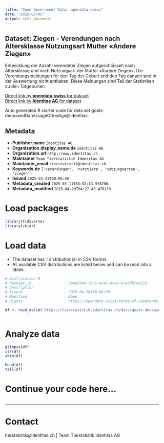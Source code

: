 ```yaml
---
title: "Open Government Data, opendata.swiss"
date: "2025-05-05"
output: html_document
---
```


## Dataset: Ziegen - Verendungen nach Altersklasse Nutzungsart Mutter «Andere Ziegen»

Entwicklung der Anzahl verendeter Ziegen aufgeschlüsselt nach Altersklasse und nach Nutzungsart der Mutter «Andere Ziegen». Die Verendungsmeldungen für den Tag der Geburt und den Tag danach sind in der Auswertung nicht enthalten. Diese Meldungen sind Teil der Statistiken zu den Totgeburten.

[Direct link by **opendata.swiss** for dataset](https://opendata.swiss/de/dataset/ziegen-verendungen-nach-altersklasse-nutzungsart-mutter-andere-ziegen)<br>
[Direct link by **Identitas AG** for dataset](https://tierstatistik.identitas.ch/)

Auto generated R starter code for data set goats-deceasedDamUsageOtherAge@identitas.

## Metadata

- **Publisher.name** `Identitas AG`
- **Organization.display_name.de** `Identitas AG`
- **Organization.url** `http://www.identitas.ch`
- **Maintainer** `Team Tierstatistik Identitas AG`
- **Maintainer_email** `tierstatistik@identitas.ch`
- **Keywords.de** `['verendungen', 'nutztiere', 'nutzungsarten', 'ziegen']`
- **Issued** `2025-03-31T00:00:00`
- **Metadata_created** `2025-03-11T03:52:13.598706`
- **Metadata_modified** `2025-04-29T04:27:45.476170`


# Load packages

```r

library(tidyverse)
library(skimr)

```

# Load data

-   The dataset has 1 distribution(s) in CSV format.
-   All available CSV distributions are listed below and can be read into a tibble.

```r

# Distribution 0
# Package_id               : 3a4a6994-7bc5-42a5-a5a4-b7acfb746216
# Description              : 
# Issued                   : 2025-04-28T00:00:00
# Modified                 : None
# Rights                   : https://opendata.swiss/terms-of-use#terms_by

df <- read_delim('https://tierstatistik.identitas.ch/data/goats-deceasedDamUsageOtherAge.csv')



```

# Analyze data

```r

glimpse(df)
str(df)
skim(df)

head(df)
tail(df)

```

# Continue your code here...

```r

```

------------------------------------------------------------------------

# Contact

tierstatistik@identitas.ch | Team Tierstatistik Identitas AG
